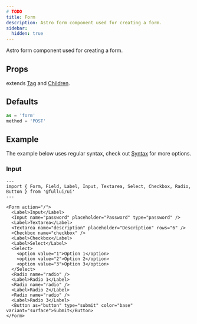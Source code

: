 ```yaml
---
# TODO
title: Form
description: Astro form component used for creating a form.
sidebar:
  hidden: true
---
```


Astro form component used for creating a form.

## Props
extends [Tag](/utility/tag) and [Children](/utility/children).

## Defaults
```ts
as = 'form'
method = 'POST'
```

## Example
The example below uses regular syntax, check out [Syntax](/overview/components) for more options.

### Input
```astro live
---
import { Form, Field, Label, Input, Textarea, Select, Checkbox, Radio, Button } from '@fullui/ui'
---

<Form action="/">
  <Label>Input</Label>
  <Input name="password" placeholder="Password" type="password" />
  <Label>Textarea</Label>
  <Textarea name="description" placeholder="Description" rows="6" />
  <Checkbox name="checkbox" />
  <Label>Checkbox</Label>
  <Label>Select</Label>
  <Select>
    <option value="1">Option 1</option>
    <option value="2">Option 2</option>
    <option value="3">Option 3</option>
  </Select>
  <Radio name="radio" />
  <Label>Radio 1</Label>
  <Radio name="radio" />
  <Label>Radio 2</Label>
  <Radio name="radio" />
  <Label>Radio 3</Label>
  <Button as="button" type="submit" color="base" variant="surface">Submit</Button>
</Form>
```